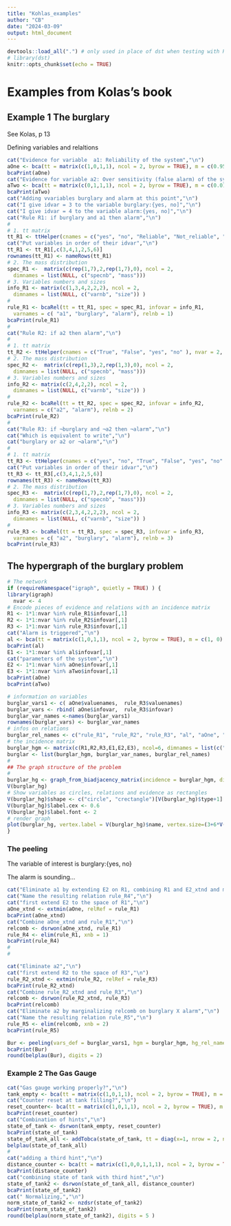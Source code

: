 ```yaml
---
title: "Kohlas_examples"
author: "CB"
date: "2024-03-09"
output: html_document
---
```


```r
devtools::load_all(".") # only used in place of dst when testing with R-devel
# library(dst) 
knitr::opts_chunk$set(echo = TRUE)
```

# Examples from Kolas's book

## Example 1 The burglary
See Kolas, p 13

Defining variables and relaltions

```r
cat("Evidence for variable  a1: Reliability of the system","\n")
aOne <- bca(tt = matrix(c(1,0,1,1), ncol = 2, byrow = TRUE), m = c(0.95, 0.05),cnames = c("Reliable", "Not_reliable"), idvar = 1, varnames = "a1")
bcaPrint(aOne)
cat("Evidence for variable a2: Over sensitivity (false alarm) of the system","\n")
aTwo <- bca(tt = matrix(c(0,1,1,1), ncol = 2, byrow = TRUE), m = c(0.01, 0.99),cnames = c("True", "False"), idvar = 2, varnames = "a2")
bcaPrint(aTwo)
cat("Adding vvariables burglary and alarm at this point","\n")
cat("I give idvar = 3 to the variable burglary:{yes, no]","\n")
cat("I give idvar = 4 to the variable alarm:{yes, no]","\n")
cat("Rule R1: if burglary and a1 then alarm","\n")
#
# 1. tt matrix
tt_R1 <- ttHelper(cnames = c("yes", "no", "Reliable", "Not_reliable", "yes", "no" ), nvar = 3, binary = TRUE, formula = "!(burglary & aOne) | alarm")
cat("Put variables in order of their idvar","\n")
tt_R1 <- tt_R1[,c(3,4,1,2,5,6)]
rownames(tt_R1) <- nameRows(tt_R1)
# 2. The mass distribution
spec_R1 <-  matrix(c(rep(1,7),2,rep(1,7),0), ncol = 2, 
  dimnames = list(NULL, c("specnb", "mass")))
# 3. Variables numbers and sizes
info_R1 <- matrix(c(1,3,4,2,2,2), ncol = 2, 
  dimnames = list(NULL, c("varnb", "size")) )
# 
rule_R1 <- bcaRel(tt = tt_R1, spec = spec_R1, infovar = info_R1,
  varnames = c( "a1", "burglary", "alarm"), relnb = 1)
bcaPrint(rule_R1)
#
cat("Rule R2: if a2 then alarm","\n")
#
# 1. tt matrix
tt_R2 <- ttHelper(cnames = c("True", "False", "yes", "no" ), nvar = 2, binary = TRUE, formula = "!aTwo | alarm")
# 2. The mass distribution
spec_R2 <-  matrix(c(rep(1,3),2,rep(1,3),0), ncol = 2, 
  dimnames = list(NULL, c("specnb", "mass")))
# 3. Variables numbers and sizes
info_R2 <- matrix(c(2,4,2,2), ncol = 2, 
  dimnames = list(NULL, c("varnb", "size")) )
# 
rule_R2 <- bcaRel(tt = tt_R2, spec = spec_R2, infovar = info_R2,
  varnames = c("a2", "alarm"), relnb = 2)
bcaPrint(rule_R2)
#
cat("Rule R3: if ¬burglary and ¬a2 then ¬alarm","\n")
cat("Which is equivalent to write","\n")
cat("burglary or a2 or ¬alarm","\n")
#
# 1. tt matrix
tt_R3 <- ttHelper(cnames = c("yes", "no", "True", "False", "yes", "no" ), nvar = 3, binary = TRUE, formula = "burglary | aTwo | alarm")
cat("Put variables in order of their idvar","\n")
tt_R3 <- tt_R3[,c(3,4,1,2,5,6)]
rownames(tt_R3) <- nameRows(tt_R3)
# 2. The mass distribution
spec_R3 <-  matrix(c(rep(1,7),2,rep(1,7),0), ncol = 2, 
  dimnames = list(NULL, c("specnb", "mass")))
# 3. Variables numbers and sizes
info_R3 <- matrix(c(2,3,4,2,2,2), ncol = 2, 
  dimnames = list(NULL, c("varnb", "size")) )
# 
rule_R3 <- bcaRel(tt = tt_R3, spec = spec_R3, infovar = info_R3,
  varnames = c( "a2", "burglary", "alarm"), relnb = 3)
bcaPrint(rule_R3)

```

## The hypergraph of the burglary problem
```r
# The network
if (requireNamespace("igraph", quietly = TRUE) ) {
library(igraph)
  nvar <- 4
# Encode pieces of evidence and relations with an incidence matrix
R1 <- 1*1:nvar %in% rule_R1$infovar[,1]
R2 <- 1*1:nvar %in% rule_R2$infovar[,1]
R3 <- 1*1:nvar %in% rule_R3$infovar[,1]
cat("Alarm is triggered","\n")
al <- bca(tt = matrix(c(1,0,1,1), ncol = 2, byrow = TRUE), m = c(1, 0),cnames = c("yes", "no"), idvar = 4, varnames = "alarm")
bcaPrint(al)
E1 <- 1*1:nvar %in% al$infovar[,1]
cat("parameters of the system","\n")
E2 <- 1*1:nvar %in% aOne$infovar[,1]
E3 <- 1*1:nvar %in% aTwo$infovar[,1]
bcaPrint(aOne)
bcaPrint(aTwo)

# information on variables
burglar_vars1 <- c( aOne$valuenames,  rule_R3$valuenames)
burglar_vars <- rbind( aOne$infovar,  rule_R3$infovar)
burglar_var_names <-names(burglar_vars1)
rownames(burglar_vars) <- burglar_var_names
# infos on relations
burglar_rel_names <- c("rule_R1", "rule_R2", "rule_R3", "al", "aOne", "aTwo")
# the incidence matrix
burglar_hgm <- matrix(c(R1,R2,R3,E1,E2,E3), ncol=6, dimnames = list(c("a1", "a2", "burglary", "alarm"), c("R1", "R2", "R3","E1", "E2", "E3")))
burglar <- list(burglar_hgm, burglar_var_names, burglar_rel_names)
#
## The graph structure of the problem
#
burglar_hg <- graph_from_biadjacency_matrix(incidence = burglar_hgm, directed = FALSE, multiple = FALSE, weighted = NULL,add.names = NULL)
V(burglar_hg)
# Show variables as circles, relations and evidence as rectangles
V(burglar_hg)$shape <- c("circle", "crectangle")[V(burglar_hg)$type+1]
V(burglar_hg)$label.cex <- 0.6
V(burglar_hg)$label.font <- 2
# render graph
plot(burglar_hg, vertex.label = V(burglar_hg)$name, vertex.size=(3+6*V(burglar_hg)$type)*6)
}
```
### The peeling

The variable of interest is burglary:{yes, no}

The alarm is sounding...
```r
cat("Eliminate a1 by extending E2 on R1, combining R1 and E2_xtnd and marginalizing on burglary X alarm","\n")
cat("Name the resulting relation rule_R4","\n")
cat("first extend E2 to the space of R1","\n")
aOne_xtnd <- extmin(aOne, relRef = rule_R1)
bcaPrint(aOne_xtnd)
cat("Combine aOne_xtnd and rule_R1","\n")
relcomb <- dsrwon(aOne_xtnd, rule_R1)
rule_R4 <- elim(rule_R1, xnb = 1)
bcaPrint(rule_R4)
#
#

cat("Eliminate a2","\n")
cat("first extend R2 to the space of R3","\n")
rule_R2_xtnd <- extmin(rule_R2, relRef = rule_R3)
bcaPrint(rule_R2_xtnd)
cat("Combine rule_R2_xtnd and rule_R3","\n")
relcomb <- dsrwon(rule_R2_xtnd, rule_R3)
bcaPrint(relcomb)
cat("Eliminate a2 by marginalizing relcomb on burglary X alarm","\n")
cat("Name the resulting relation rule_R5","\n")
rule_R5 <- elim(relcomb, xnb = 2)
bcaPrint(rule_R5)

```

```r
Bur <- peeling(vars_def = burglar_vars1, hgm = burglar_hgm, hg_rel_names = burglar_rel_names, elim_order = c(1,2,4,3), verbose = TRUE )
bcaPrint(Bur)
round(belplau(Bur), digits = 2)
```

### Example 2 The Gas Gauge

```r
cat("Gas gauge working properly?","\n")
tank_empty <- bca(tt = matrix(c(1,0,1,1), ncol = 2, byrow = TRUE), m = c(0.99, 0.01),cnames = c("empty", "full"), idvar = 1)
cat("Counter reset at tank filling?","\n")
reset_counter<- bca(tt = matrix(c(1,0,1,1), ncol = 2, byrow = TRUE), m = c(0.7, 0.3),cnames = c("empty", "full"), idvar = 1)
bcaPrint(reset_counter)
cat("Combination of hints","\n")
state_of_tank <- dsrwon(tank_empty, reset_counter)
bcaPrint(state_of_tank)
state_of_tank_all <- addTobca(state_of_tank, tt = diag(x=1, nrow = 2, ncol = 2))
belplau(state_of_tank_all)
#
cat("adding a third hint","\n")
distance_counter <- bca(tt = matrix(c(1,0,0,1,1,1), ncol = 2, byrow = TRUE), m = c(0.5, 0.5, 0),cnames = c("empty", "full"), idvar = 1)
bcaPrint(distance_counter)
cat("combining state of tank with third hint","\n")
state_of_tank2 <- dsrwon(state_of_tank_all, distance_counter)
bcaPrint(state_of_tank2)
cat(" Normalizing,","\n")
norm_state_of_tank2 <- nzdsr(state_of_tank2)
bcaPrint(norm_state_of_tank2)
round(belplau(norm_state_of_tank2), digits = 5 )
```


